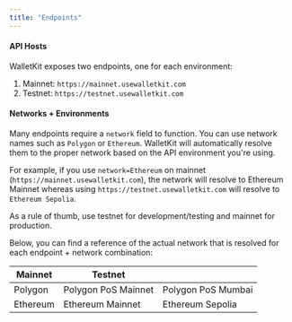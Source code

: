 ```yaml
---
title: "Endpoints"
---
```


#### API Hosts

WalletKit exposes two endpoints, one for each environment:

1. Mainnet: `https://mainnet.usewalletkit.com`
2. Testnet: `https://testnet.usewalletkit.com`

#### Networks + Environments

Many endpoints require a `network` field to function. You can use network names such as `Polygon` or `Ethereum`. WalletKit will automatically resolve them to the proper network based on the API environment you're using.

For example, if you use `network=Ethereum` on mainnet (`https://mainnet.usewalletkit.com`), the network will resolve to Ethereum Mainnet whereas using `https://testnet.usewalletkit.com` will resolve to `Ethereum Sepolia`.

As a rule of thumb, use testnet for development/testing and mainnet for production.

Below, you can find a reference of the actual network that is resolved for each endpoint + network combination:

| Mainnet  | Testnet             |                    |
| -------- | ------------------- | ------------------ |
| Polygon  | Polygon PoS Mainnet | Polygon PoS Mumbai |
| Ethereum | Ethereum Mainnet    | Ethereum Sepolia   |